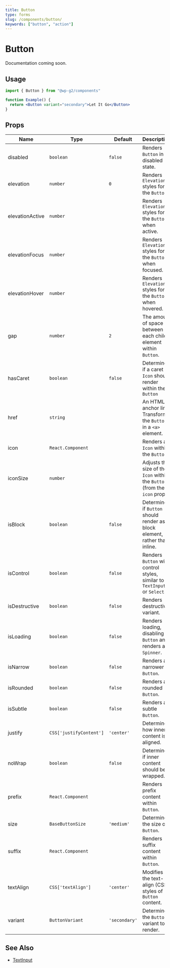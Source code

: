 ```yaml
---
title: Button
type: forms
slug: /components/button/
keywords: ["button", "action"]
---
```


# Button

Documentation coming soon.

## Usage

```jsx live
import { Button } from "@wp-g2/components"

function Example() {
  return <Button variant="secondary">Let It Go</Button>
}
```

## Props

<!-- props -->
<!-- Automatically Generated -->

| Name            | Type                    | Default       | Description                                                                  |
| --------------- | ----------------------- | ------------- | ---------------------------------------------------------------------------- |
| disabled        | `boolean`               | `false`       | Renders `Button` in a disabled state.                                        |
| elevation       | `number`                | `0`           | Renders `Elevation` styles for the `Button`.                                 |
| elevationActive | `number`                |               | Renders `Elevation` styles for the `Button` when active.                     |
| elevationFocus  | `number`                |               | Renders `Elevation` styles for the `Button` when focused.                    |
| elevationHover  | `number`                |               | Renders `Elevation` styles for the `Button` when hovered.                    |
| gap             | `number`                | `2`           | The amount of space between each child element within `Button`.              |
| hasCaret        | `boolean`               | `false`       | Determines if a caret `Icon` should render within the `Button`               |
| href            | `string`                |               | An HTML anchor link. Transforms the `Button` in a `<a>` element.             |
| icon            | `React.Component`       |               | Renders an `Icon` within the `Button`.                                       |
| iconSize        | `number`                |               | Adjusts the size of the `Icon` within the `Button` (from the `icon` prop).   |
| isBlock         | `boolean`               | `false`       | Determines if `Button` should render as a block element, rather than inline. |
| isControl       | `boolean`               | `false`       | Renders `Button` with control styles, similar to `TextInput` or `Select`.    |
| isDestructive   | `boolean`               | `false`       | Renders destructive variant.                                                 |
| isLoading       | `boolean`               | `false`       | Renders loading, disabling `Button` and renders a `Spinner`.                 |
| isNarrow        | `boolean`               | `false`       | Renders a narrower `Button`.                                                 |
| isRounded       | `boolean`               | `false`       | Renders a rounded `Button`.                                                  |
| isSubtle        | `boolean`               | `false`       | Renders a subtle `Button`.                                                   |
| justify         | `CSS['justifyContent']` | `'center'`    | Determines how inner content is aligned.                                     |
| noWrap          | `boolean`               | `false`       | Determines if inner content should be wrapped.                               |
| prefix          | `React.Component`       |               | Renders prefix content within `Button`.                                      |
| size            | `BaseButtonSize`        | `'medium'`    | Determines the size of `Button`.                                             |
| suffix          | `React.Component`       |               | Renders suffix content within `Button`.                                      |
| textAlign       | `CSS['textAlign']`      | `'center'`    | Modifies the text-align (CSS) styles of `Button` content.                    |
| variant         | `ButtonVariant`         | `'secondary'` | Determines the `Button` variant to render.                                   |

<!-- /Automatically Generated -->
<!-- /props -->

## See Also

- [TextInput](/components/textinput/)
